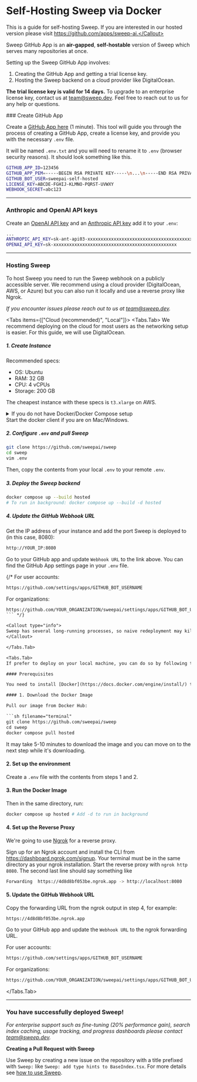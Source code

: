 
# Self-Hosting Sweep via Docker

<Callout type="info">This is a guide for self-hosting Sweep. If you are interested in our hosted version please visit https://github.com/apps/sweep-ai.</Callout>

Sweep GitHub App is an **air-gapped**, **self-hostable** version of Sweep which serves many repositories at once.<br/>

Setting up the Sweep GitHub App involves:
1. Creating the GitHub App and getting a trial license key.
2. Hosting the Sweep backend on a cloud provider like DigitalOcean.

**The trial license key is valid for 14 days.** To upgrade to an enterprise license key, contact us at team@sweep.dev. Feel free to reach out to us for any help or questions.

<Steps>
### Create GitHub App

Create a [GitHub App here](https://deploy.sweep.dev/) (1 minute). This tool will guide you through the process of creating a GitHub App, create a license key, and provide you with the necessary `.env` file.

It will be named `.env.txt` and you will need to rename it to `.env` (browser security reasons). It should look something like this.

```sh filename=".env"
GITHUB_APP_ID=123456
GITHUB_APP_PEM=-----BEGIN RSA PRIVATE KEY-----\n...\n-----END RSA PRIVATE KEY-----\n
GITHUB_BOT_USER=sweepai-self-hosted
LICENSE_KEY=ABCDE-FGHIJ-KLMNO-PQRST-UVWXY
WEBHOOK_SECRET=abc123
```

---

### Anthropic and OpenAI API keys

Create an [OpenAI API key](https://platform.openai.com/account/api-keys) and an [Anthropic API key](https://console.anthropic.com/settings/keys) add it to your `.env`:
```sh filename=".env"
...
ANTHROPIC_API_KEY=sk-ant-api03-xxxxxxxxxxxxxxxxxxxxxxxxxxxxxxxxxxxxxxxxxxxxxxx
OPENAI_API_KEY=sk-xxxxxxxxxxxxxxxxxxxxxxxxxxxxxxxxxxxxxxxxxxxxxxx
```

---

### Hosting Sweep

To host Sweep you need to run the Sweep webhook on a publicly accessible server. We recommend using a cloud provider (DigitalOcean, AWS, or Azure) but you can also run it locally and use a reverse proxy like Ngrok.

*If you encounter issues please reach out to us at team@sweep.dev.*

<Tabs items={["Cloud (recommended)", "Local"]}>
<Tabs.Tab>
We recommend deploying on the cloud for most users as the networking setup is easier. For this guide, we will use DigitalOcean.

##### 1. Create Instance
Recommended specs:
- OS: Ubuntu
- RAM: 32 GB
- CPU: 4 vCPUs
- Storage: 200 GB

The cheapest instance with these specs is `t3.xlarge` on AWS.

<details>
<summary>If you do not have Docker/Docker Compose setup</summary>

```sh filename="terminal"
sudo apt install -y apt-transport-https ca-certificates curl software-properties-common -y
curl -fsSL https://download.docker.com/linux/ubuntu/gpg | sudo apt-key add -
sudo add-apt-repository -y "deb [arch=amd64] https://download.docker.com/linux/ubuntu $(lsb_release -cs) stable"
sudo apt update -y
sudo apt install docker-ce -y
sudo systemctl enable docker
sudo systemctl start docker
sudo usermod -aG docker ${USER}
```
</details>
Start the docker client if you are on Mac/Windows.

##### 2. Configure `.env` and pull Sweep
```sh filename="terminal"
git clone https://github.com/sweepai/sweep
cd sweep
vim .env
```

Then, copy the contents from your local `.env` to your remote `.env`.

##### 3. Deploy the Sweep backend
```sh filename="terminal"
docker compose up --build hosted
# To run in background: docker compose up --build -d hosted
```

##### 4. Update the GitHub Webhook URL

Get the IP address of your instance and add the port Sweep is deployed to (in this case, 8080):
```sh
http://YOUR_IP:8080
```

Go to your GitHub app and update `Webhook URL` to the link above. You can find the GitHub App settings page in your `.env` file.

{/* For user accounts:
```txt /GITHUB_BOT_USERNAME/
https://github.com/settings/apps/GITHUB_BOT_USERNAME
```

For organizations:
```txt /GITHUB_BOT_USERNAME/, /YOUR_ORGANIZATION/
https://github.com/YOUR_ORGANIZATION/sweepai/settings/apps/GITHUB_BOT_USERNAME
``` */}

<Callout type="info">
Sweep has several long-running processes, so naive redeployment may kill these processes. For a script to redeploy gracefully without downtime, see https://github.com/sweepai/sweep/blob/main/bin/redeploy.sh.
</Callout>

</Tabs.Tab>

<Tabs.Tab>
If prefer to deploy on your local machine, you can do so by following the steps below.

#### Prerequisites

You need to install [Docker](https://docs.docker.com/engine/install/) to host Sweep.

#### 1. Download the Docker Image

Pull our image from Docker Hub:

```sh filename="terminal"
git clone https://github.com/sweepai/sweep
cd sweep
docker compose pull hosted
```

It may take 5-10 minutes to download the image and you can move on to the next step while it's downloading.

#### 2. Set up the environment

Create a `.env` file with the contents from steps 1 and 2.

#### 3. Run the Docker Image

Then in the same directory, run:

```bash filename="terminal"
docker compose up hosted # Add -d to run in background
```

#### 4. Set up the Reverse Proxy

We're going to use [Ngrok](https://ngrok.com/) for a reverse proxy.

Sign up for an Ngrok account and install the CLI from https://dashboard.ngrok.com/signup. Your terminal must be in the same directory as your ngrok installation. Start the reverse proxy with `ngrok http 8080`. The second last line should say something like

```sh filename="terminal"
Forwarding  https://4d8d8bf053be.ngrok.app -> http://localhost:8080
```

#### 5. Update the GitHub Webhook URL

Copy the forwarding URL from the ngrok output in step 4, for example:
```
https://4d8d8bf053be.ngrok.app
```

Go to your GitHub app and update the `Webhook URL` to the ngrok forwarding URL.

For user accounts:
```txt /GITHUB_BOT_USERNAME/
https://github.com/settings/apps/GITHUB_BOT_USERNAME
```

For organizations:
```txt /GITHUB_BOT_USERNAME/, /YOUR_ORGANIZATION/
https://github.com/YOUR_ORGANIZATION/sweepai/settings/apps/GITHUB_BOT_USERNAME
```
</Tabs.Tab>
</Tabs>
</Steps>

---

### You have successfully deployed Sweep!
*For enterprise support such as fine-tuning (20% performance gain), search index caching, usage tracking, and progress dashboards please contact team@sweep.dev.*

**Creating a Pull Request with Sweep**

Use Sweep by creating a new issue on the repository with a title prefixed with `Sweep:` like `Sweep: add type hints to BaseIndex.tsx`.
For more details see [how to use Sweep](https://docs.sweep.dev/#-how-to-use-sweep).
	
